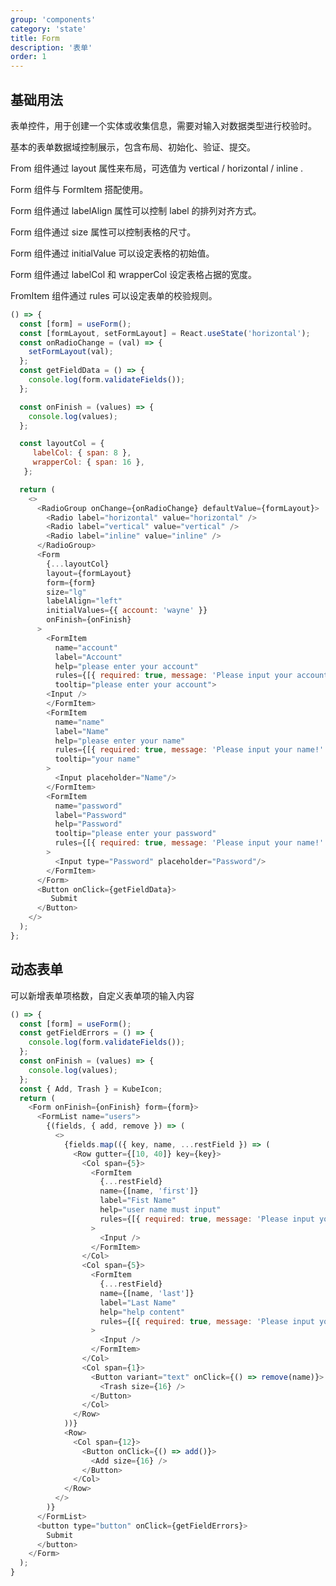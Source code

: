 ```yaml
---
group: 'components'
category: 'state'
title: Form
description: '表单'
order: 1
---
```


## 基础用法

表单控件，用于创建一个实体或收集信息，需要对输入对数据类型进行校验时。

基本的表单数据域控制展示，包含布局、初始化、验证、提交。

From 组件通过 layout 属性来布局，可选值为 vertical / horizontal / inline .

Form 组件与 FormItem 搭配使用。

Form 组件通过 labelAlign 属性可以控制 label 的排列对齐方式。

Form 组件通过 size 属性可以控制表格的尺寸。

Form 组件通过 initialValue 可以设定表格的初始值。

Form 组件通过 labelCol 和 wrapperCol 设定表格占据的宽度。

FromItem 组件通过 rules 可以设定表单的校验规则。

```js live=true
() => {
  const [form] = useForm();
  const [formLayout, setFormLayout] = React.useState('horizontal');
  const onRadioChange = (val) => {
    setFormLayout(val);
  };
  const getFieldData = () => {
    console.log(form.validateFields());
  };

  const onFinish = (values) => {
    console.log(values);
  };

  const layoutCol = {
     labelCol: { span: 8 },
     wrapperCol: { span: 16 },
   };

  return (
    <>
      <RadioGroup onChange={onRadioChange} defaultValue={formLayout}>
        <Radio label="horizontal" value="horizontal" />
        <Radio label="vertical" value="vertical" />
        <Radio label="inline" value="inline" />
      </RadioGroup>
      <Form
        {...layoutCol}
        layout={formLayout}
        form={form}
        size="lg"
        labelAlign="left"
        initialValues={{ account: 'wayne' }}
        onFinish={onFinish}
      >
        <FormItem
          name="account"
          label="Account"
          help="please enter your account"
          rules={[{ required: true, message: 'Please input your account!' }]}
          tooltip="please enter your account">
        <Input />
        </FormItem>
        <FormItem
          name="name"
          label="Name"
          help="please enter your name"
          rules={[{ required: true, message: 'Please input your name!' }]}
          tooltip="your name"
        >
          <Input placeholder="Name"/>
        </FormItem>
        <FormItem
          name="password"
          label="Password"
          help="Password"
          tooltip="please enter your password"
          rules={[{ required: true, message: 'Please input your name!' }]}
        >
          <Input type="Password" placeholder="Password"/>
        </FormItem>
      </Form>
      <Button onClick={getFieldData}>
         Submit
      </Button>
    </>
  );
};
```

## 动态表单

可以新增表单项格数，自定义表单项的输入内容

```js live=true
() => {
  const [form] = useForm();
  const getFieldErrors = () => {
    console.log(form.validateFields());
  };
  const onFinish = (values) => {
    console.log(values);
  };
  const { Add, Trash } = KubeIcon;
  return (
    <Form onFinish={onFinish} form={form}>
      <FormList name="users">
        {(fields, { add, remove }) => (
          <>
            {fields.map(({ key, name, ...restField }) => (
              <Row gutter={[10, 40]} key={key}>
                <Col span={5}>
                  <FormItem
                    {...restField}
                    name={[name, 'first']}
                    label="Fist Name"
                    help="user name must input"
                    rules={[{ required: true, message: 'Please input your username!' }]}
                  >
                    <Input />
                  </FormItem>
                </Col>
                <Col span={5}>
                  <FormItem
                    {...restField}
                    name={[name, 'last']}
                    label="Last Name"
                    help="help content"
                    rules={[{ required: true, message: 'Please input your uid!' }]}
                  >
                    <Input />
                  </FormItem>
                </Col>
                <Col span={1}>
                  <Button variant="text" onClick={() => remove(name)}>
                    <Trash size={16} />
                  </Button>
                </Col>
              </Row>
            ))}
            <Row>
              <Col span={12}>
                <Button onClick={() => add()}>
                  <Add size={16} />
                </Button>
              </Col>
            </Row>
          </>
        )}
      </FormList>
      <button type="button" onClick={getFieldErrors}>
        Submit
      </button>
    </Form>
  );
}
```
